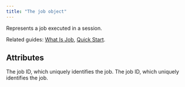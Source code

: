 ```yaml
---
title: "The job object"
---
```


Represents a job executed in a session.

Related guides: [What Is Job](/enterprise/what-is-job), [Quick Start](/developer-guides/quick-start).

## Attributes

<ResponseField name="job_id" type="string">
  The job ID, which uniquely identifies the job.
</ResponseField>

<ResponseField name="blocks" type="array">
  The job ID, which uniquely identifies the job.
</ResponseField>

